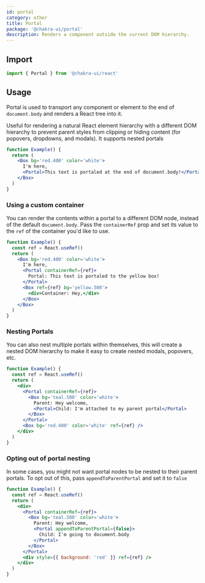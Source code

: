 ```yaml
---
id: portal
category: other
title: Portal
package: '@chakra-ui/portal'
description: Renders a component outside the current DOM hierarchy.
---
```


## Import

```js
import { Portal } from '@chakra-ui/react'
```

## Usage

Portal is used to transport any component or element to the end of
`document.body` and renders a React tree into it.

Useful for rendering a natural React element hierarchy with a different DOM
hierarchy to prevent parent styles from clipping or hiding content (for
popovers, dropdowns, and modals). It supports nested portals

```jsx
function Example() {
  return (
    <Box bg='red.400' color='white'>
      I'm here,
      <Portal>This text is portaled at the end of document.body!</Portal>
    </Box>
  )
}
```

### Using a custom container

You can render the contents within a portal to a different DOM node, instead of
the default `document.body`. Pass the `containerRef` prop and set its value to
the `ref` of the container you'd like to use.

```jsx
function Example() {
  const ref = React.useRef()
  return (
    <Box bg='red.400' color='white'>
      I'm here,
      <Portal containerRef={ref}>
        Portal: This text is portaled to the yellow box!
      </Portal>
      <Box ref={ref} bg='yellow.500'>
        <div>Container: Hey,</div>
      </Box>
    </Box>
  )
}
```

### Nesting Portals

You can also nest multiple portals within themselves, this will create a nested
DOM hierarchy to make it easy to create nested modals, popovers, etc.

```jsx
function Example() {
  const ref = React.useRef()
  return (
    <div>
      <Portal containerRef={ref}>
        <Box bg='teal.500' color='white'>
          Parent: Hey welcome,
          <Portal>Child: I'm attached to my parent portal</Portal>
        </Box>
      </Portal>
      <Box bg='red.400' color='white' ref={ref} />
    </div>
  )
}
```

### Opting out of portal nesting

In some cases, you might not want portal nodes to be nested to their parent
portals. To opt out of this, pass `appendToParentPortal` and set it to `false`

```jsx
function Example() {
  const ref = React.useRef()
  return (
    <div>
      <Portal containerRef={ref}>
        <Box bg='teal.500' color='white'>
          Parent: Hey welcome,
          <Portal appendToParentPortal={false}>
            Child: I'm going to document.body
          </Portal>
        </Box>
      </Portal>
      <div style={{ background: 'red' }} ref={ref} />
    </div>
  )
}
```

